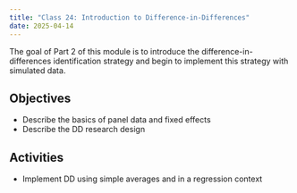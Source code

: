 ```yaml
---
title: "Class 24: Introduction to Difference-in-Differences"
date: 2025-04-14
---
```


The goal of Part 2 of this module is to introduce the difference-in-differences identification strategy and begin to implement this strategy with simulated data.


## Objectives

- Describe the basics of panel data and fixed effects
- Describe the DD research design

## Activities 

- Implement DD using simple averages and in a regression context
